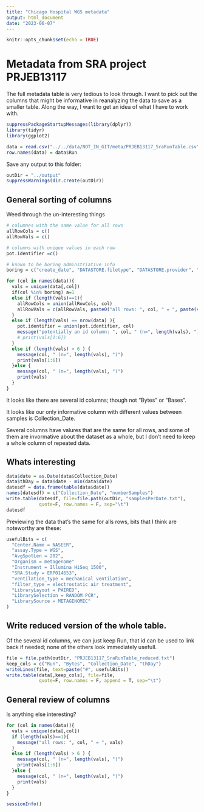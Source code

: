 ```yaml
---
title: "Chicago Hospital WGS metadata"
output: html_document
date: "2023-06-07"
---
```


```r
knitr::opts_chunk$set(echo = TRUE)
```

# Metadata from SRA project PRJEB13117

The full metadata table is very tedious to look through. I want to pick out the columns that might be informative in reanalyzing the data to save as a smaller table. Along the way, I want to get an idea of what I have to work with.

```r
suppressPackageStartupMessages(library(dplyr))
library(tidyr)
library(ggplot2)
```

```r
data = read.csv("../../data/NOT_IN_GIT/meta/PRJEB13117_SraRunTable.csv")
row.names(data) = data$Run
```

Save any output to this folder:
```r
outDir = "../output"
suppressWarnings(dir.create(outDir))
```

## General sorting of columns

Weed through the un-interesting things
```r

# columnes with the same value for all rows
allRowCols = c()
allRowVals = c()

# columns with unique values in each row
pot.identifier =c()

# known to be boring adminstriative info
boring = c("create_date", "DATASTORE.filetype", "DATASTORE.provider", "DATASTORE.region")

for (col in names(data)){
  vals = unique(data[,col])
  if(col %in% boring) a=1
  else if (length(vals)==1){
    allRowCols = union(allRowCols, col)
    allRowVals = c(allRowVals, paste0("all rows: ", col, " = ", paste(vals, collapse = ", ")))
  } 
  else if (length(vals) == nrow(data) ){
    pot.identifier = union(pot.identifier, col)
    message("potentially an id column: ", col, " (n=", length(vals), ")")
    # print(vals[1:6])
  }
  else if (length(vals) > 6 ) {
    message(col, " (n=", length(vals), ")")
    print(vals[1:6])
  }else {
    message(col, " (n=", length(vals), ")")
    print(vals)
  }
}
```

It looks like there are several id columns; though not "Bytes" or "Bases".

It looks like our only informative column with different values between samples is Collection_Date.

Several columns have valures that are the same for all rows, and some of them are invormative about the dataset as a whole, but I don't need to keep a whole column of repeated data.


## Whats interesting

```r
data$date = as.Date(data$Collection_Date)
data$thDay = data$date - min(data$date)
datesdf = data.frame(table(data$date))
names(datesdf) = c("Collection_Date", "numberSamples")
write.table(datesdf, file=file.path(outDir, "samplesPerDate.txt"),
            quote=F, row.names = F, sep="\t")
datesdf
```

Previewing the data that's the same for alls rows, bits that I think are noteworthy are these:
```r
usefulBits = c(
  "Center.Name = NASEER",
  "assay.Type = WGS",
  "AvgSpotLen = 202",
  "Organism = metagenome"         ,                    
  "Instrument = Illumina HiSeq 1500",
  "SRA.Study = ERP014653",
  "ventilation_type = mechanical ventilation",
  "filter_type = electrostatic air treatment",
  "LibraryLayout = PAIRED",                                     
  "LibrarySelection = RANDOM PCR",                            
  "LibrarySource = METAGENOMIC"
)
```

## Write reduced version of the whole table.

Of the several id columns, we can just keep Run, that id can be used to link back if needed; none of the others look immediately usefull.

```r
file = file.path(outDir, "PRJEB13117_SraRunTable_reduced.txt")
keep_cols = c("Run", "Bytes", "Collection_Date", "thDay")
writeLines(file, text=paste("#", usefulBits))
write.table(data[,keep_cols], file=file,
            quote=F, row.names = F, append = T, sep="\t")
```


## General review of columns

Is anything else interesting?
```r
for (col in names(data)){
  vals = unique(data[,col])
  if (length(vals)==1){
    message("all rows: ", col, " = ", vals)
  } 
  else if (length(vals) > 6 ) {
    message(col, " (n=", length(vals), ")")
    print(vals[1:6])
  }else {
    message(col, " (n=", length(vals), ")")
    print(vals)
  }
}
```



```r
sessionInfo()
```


